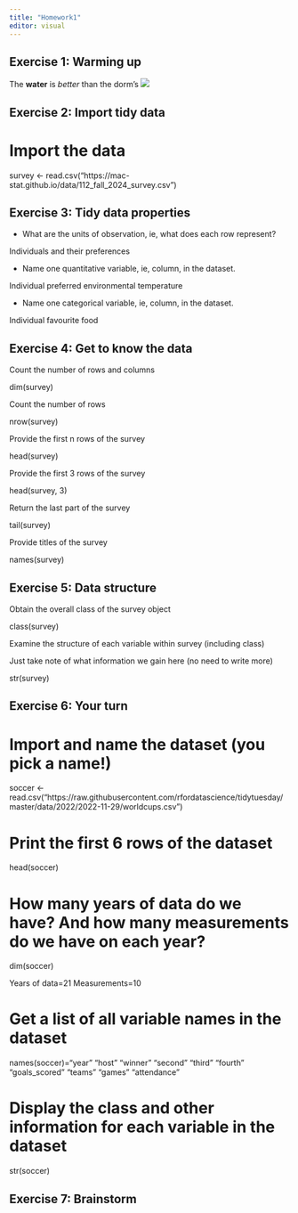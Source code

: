 ```yaml
---
title: "Homework1"
editor: visual
---
```


## Exercise 1: Warming up

The **water** is *better* than the dorm's ![](https://sodasense.com/cdn/shop/articles/Sparkling_vs_Still_Water_-_Soda_Sense.png?v=1709223509&width=1300)

## Exercise 2: Import tidy data

# Import the data

survey \<- read.csv("https://mac-stat.github.io/data/112_fall_2024_survey.csv")

## Exercise 3: Tidy data properties

-   What are the units of observation, ie, what does each row represent?

Individuals and their preferences

-   Name one quantitative variable, ie, column, in the dataset.

Individual preferred environmental temperature

-   Name one categorical variable, ie, column, in the dataset.

Individual favourite food

## Exercise 4: Get to know the data

Count the number of rows and columns

dim(survey)

Count the number of rows

nrow(survey)

Provide the first n rows of the survey

head(survey)

Provide the first 3 rows of the survey

head(survey, 3)

Return the last part of the survey

tail(survey)

Provide titles of the survey

names(survey)

## Exercise 5: Data structure

Obtain the overall class of the survey object

class(survey)

Examine the structure of each variable within survey (including class)

Just take note of what information we gain here (no need to write more)

str(survey)

## Exercise 6: Your turn

# Import and name the dataset (you pick a name!)

soccer \<- read.csv("https://raw.githubusercontent.com/rfordatascience/tidytuesday/master/data/2022/2022-11-29/worldcups.csv")

# Print the first 6 rows of the dataset

head(soccer)

# How many years of data do we have? And how many measurements do we have on each year?

dim(soccer)

Years of data=21 Measurements=10

# Get a list of all variable names in the dataset

names(soccer)="year" "host" "winner" "second" "third" "fourth" "goals_scored" "teams" "games" "attendance"

# Display the class and other information for each variable in the dataset

str(soccer)

## Exercise 7: Brainstorm
